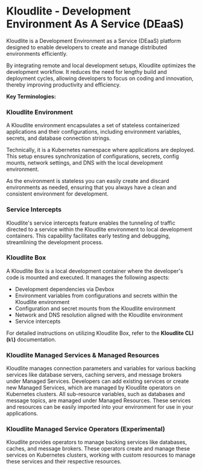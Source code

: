 # Kloudlite - Development Environment As A Service (DEaaS)

Kloudlite is a Development Environment as a Service (DEaaS) platform designed to enable developers to create and manage distributed environments efficiently. 

By integrating remote and local development setups, Kloudlite optimizes the development workflow. It reduces the need for lengthy build and deployment cycles, allowing developers to focus on coding and innovation, thereby improving productivity and efficiency.

**Key Terminologies:**

### Kloudlite Environment

A Kloudlite environment encapsulates a set of stateless containerized applications and their configurations, including environment variables, secrets, and database connection strings. 

Technically, it is a Kubernetes namespace where applications are deployed. This setup ensures synchronization of configurations, secrets, config mounts, network settings, and DNS with the local development environment.

As the environment is stateless you can easily create and discard environments as needed, ensuring that you always have a clean and consistent environment for development.

### Service Intercepts

Kloudlite's service intercepts feature enables the tunneling of traffic directed to a service within the Kloudlite environment to 
local development containers. This capability facilitates early testing and debugging, streamlining the development process.

### Kloudlite Box

A Kloudlite Box is a local development container where the developer's code is mounted and executed. It manages the following aspects:
- Development dependencies via Devbox
- Environment variables from configurations and secrets within the Kloudlite environment
- Configuration and secret mounts from the Kloudlite environment
- Network and DNS resolution aligned with the Kloudlite environment
- Service intercepts

For detailed instructions on utilizing Kloudlite Box, refer to the **Kloudlite CLI (`kl`)** documentation.

### Kloudlite Managed Services & Managed Resources

Kloudlite manages connection parameters and variables for various backing services like database servers, caching servers, and message brokers under Managed Services. Developers can add existing services or create new Managed Services, which are managed by Kloudlite operators on Kubernetes clusters. All sub-resource variables, such as databases and message topics, are managed under Managed Resources. These services and resources can be easily imported into your environment for use in your applications.

### Kloudlite Managed Service Operators (Experimental)

Kloudlite provides operators to manage backing services like databases, caches, and message brokers. These operators create and manage these services on Kubernetes clusters, working with custom resources to manage these services and their respective resources.